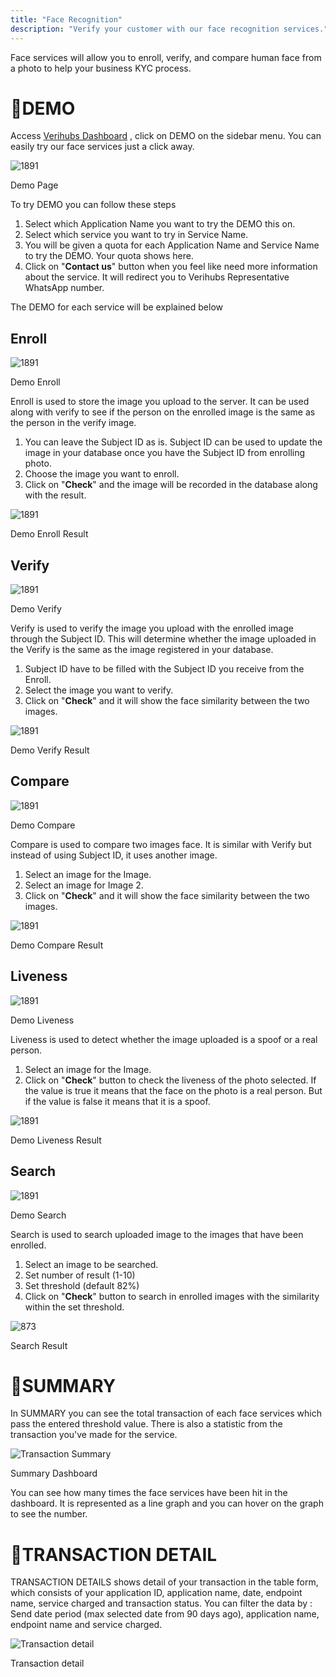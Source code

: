 ```yaml
---
title: "Face Recognition"
description: "Verify your customer with our face recognition services."
---
```

Face services will allow you to enroll, verify, and compare human face from a photo to help your business KYC process.

# 🎈DEMO

Access [Verihubs Dashboard](https://app.verihubs.com)
, click on DEMO on the sidebar menu. You can easily try our face services just a click away.

<img className="block" src="images/files_readme_io/_d583384_demoface.jpg" alt="1891" />

Demo Page

To try DEMO you can follow these steps

1.  Select which Application Name you want to try the DEMO this on.
2.  Select which service you want to try in Service Name.
3.  You will be given a quota for each Application Name and Service Name to try the DEMO. Your quota shows here.
4.  Click on "**Contact us**" button when you feel like need more information about the service. It will redirect you to Verihubs Representative WhatsApp number.

The DEMO for each service will be explained below

## Enroll

<img className="block" src="images/files_readme_io/_0f27371_demoface1.jpg" alt="1891" />

Demo Enroll

Enroll is used to store the image you upload to the server. It can be used along with verify to see if the person on the enrolled image is the same as the person in the verify image.

1.  You can leave the Subject ID as is. Subject ID can be used to update the image in your database once you have the Subject ID from enrolling photo.
2.  Choose the image you want to enroll.
3.  Click on "**Check**" and the image will be recorded in the database along with the result.

<img className="block" src="images/files_readme_io/_60aa989_demoface2.jpg" alt="1891" />

Demo Enroll Result

## Verify

<img className="block" src="images/files_readme_io/_2e8d5cd_demoverify1.jpg" alt="1891" />

Demo Verify

Verify is used to verify the image you upload with the enrolled image through the Subject ID. This will determine whether the image uploaded in the Verify is the same as the image registered in your database.

1.  Subject ID have to be filled with the Subject ID you receive from the Enroll.
2.  Select the image you want to verify.
3.  Click on "**Check**" and it will show the face similarity between the two images.

<img className="block" src="images/files_readme_io/_1989679_demoverify2.jpg" alt="1891" />

Demo Verify Result

## Compare

<img className="block" src="images/files_readme_io/_27d26b3_democompare1.jpg" alt="1891" />

Demo Compare

Compare is used to compare two images face. It is similar with Verify but instead of using Subject ID, it uses another image.

1.  Select an image for the Image.
2.  Select an image for Image 2.
3.  Click on "**Check**" and it will show the face similarity between the two images.

<img className="block" src="images/files_readme_io/_cceb1b4_democompare2.jpg" alt="1891" />

Demo Compare Result

## Liveness

<img className="block" src="images/files_readme_io/_1306469_liveness1.jpg" alt="1891" />

Demo Liveness

Liveness is used to detect whether the image uploaded is a spoof or a real person.

1.  Select an image for the Image.
2.  Click on "**Check**" button to check the liveness of the photo selected. If the value is true it means that the face on the photo is a real person. But if the value is false it means that it is a spoof.

<img className="block" src="images/files_readme_io/_03008d6_liveness2.jpg" alt="1891" />

Demo Liveness Result

## Search

<img className="block" src="images/files_readme_io/_606bafa_search1.jpg" alt="1891" />

Demo Search

Search is used to search uploaded image to the images that have been enrolled.

1.  Select an image to be searched.
2.  Set number of result (1-10)
3.  Set threshold (default 82%)
4.  Click on "**Check**" button to search in enrolled images with the similarity within the set threshold.

<img className="block" src="images/files_readme_io/_7862a83_search2.jpg" alt="873" />

Search Result

# 🎈SUMMARY

In SUMMARY you can see the total transaction of each face services which pass the entered threshold value. There is also a statistic from the transaction you've made for the service.

<img className="block" src="images/files_readme_io/_2040e65_image.png" alt="Transaction Summary" />

Summary Dashboard

You can see how many times the face services have been hit in the dashboard. It is represented as a line graph and you can hover on the graph to see the number.

# 🎈TRANSACTION DETAIL

TRANSACTION DETAILS shows detail of your transaction in the table form, which consists of your application ID, application name, date, endpoint name, service charged and transaction status. You can filter the data by :  
Send date period (max selected date from 90 days ago), application name, endpoint name and service charged.

<img className="block" src="images/files_readme_io/_7a39f93_image.png" alt="Transaction detail" />

Transaction detail